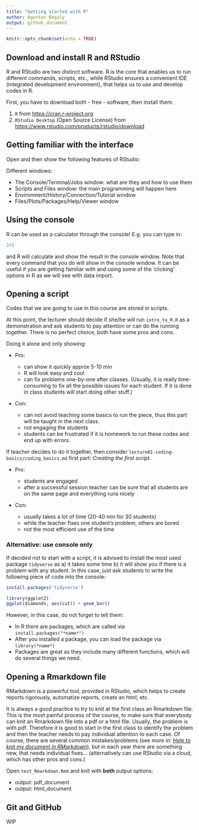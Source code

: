 ```yaml
---
title: "Getting started with R"
author: Agoston Reguly
output: github_document
---
```


```r
knitr::opts_chunk$set(echo = TRUE)
```

## Download and install R and RStudio

R and RStudio are two distinct software. R is the core that enables us to run different commands, scripts, etc., while RStudio ensures a convenient IDE (integrated development environment), that helps us to use and develop codes in R.

First, you have to download both - free - software, then install them:

1.  `R` from <https://cran.r-project.org>
2.  `RStudio Desktop` (Open Source License) from <https://www.rstudio.com/products/rstudio/download>

## Getting familiar with the interface

Open and then show the following features of RStudio:

Different windows:

-   The Console/Terminal/Jobs window: what are they and how to use them
-   Scripts and Files window: the main programming will happen here
-   Environment/History/Connection/Tutorial window
-   Files/Plots/Packages/Help/Viewer window

## Using the console

R can be used as a calculator through the console! E.g. you can type in:

```r

2+2

```

and R will calculate and show the result in the console window. Note that every command that you do will show in the console window. It can be useful if you are getting familiar with and using some of the 'clicking' options in R as we will see with data import.

## Opening a script

Codes that we are going to use in this course are stored in scripts.

At this point, the lecturer should decide if she/he will run `intro_to_R.R` as a demonstration and ask students to pay attention or can do the running together. There is no perfect choice, both have some pros and cons.

Doing it alone and only showing:

-   Pro:

    -   can show it quickly approx 5-10 min
    -   R will look easy and cool
    -   can fix problems one-by-one after classes. (Usually, it is really time-consuming to fix all the possible issues for each student. If it is done in class students will start doing other stuff.)

-   Con:

    -   can not avoid teaching some basics to run the piece, thus this part will be taught in the next class.
    -   not engaging the students
    -   students can be frustrated if it is homework to run these codes and end up with errors.

If teacher decides to do it together, then consider `lecture01-coding-basics/coding_basics.md` first part: *Creating the first script*.

-   Pro:

    -   students are engaged
    -   after a successful session teacher can be sure that all students are on the same page and everything runs nicely

-   Con:

    -   usually takes a lot of time (20-40 min for 30 students)
    -   while the teacher fixes one student's problem, others are bored
    -   not the most efficient use of the time

### Alternative: use console only

If decided not to start with a script, it is advised to install the most used package `tidyverse` as a) it takes some time b) it will show you if there is a problem with any student. In this case, just ask students to write the following piece of code into the console:

```r
install.packages('tidyverse')
```

```r
library(ggplot2)
ggplot(diamonds, aes(cut)) + geom_bar()
```

However, in this case, do not forget to tell them:

- In R there are packages, which are called via `install.packages("*name*")`
- After you installed a package, you can load the package via `library(*name*)`
- Packages are great as they include many different functions, which will do several things we need.

## Opening a Rmarkdown file

RMarkdown is a powerful tool, provided in RStudio, which helps to create reports rigorously, automatize reports, create an html, etc.

It is always a good practice to try to knit at the first class an Rmarkdown file. This is the most painful process of the course, to make sure that everybody can knit an Rmarkdown file into a pdf or a html file. Usually, the problem is with pdf. Therefore it is good to start in the first class to identify the problem and then the teacher needs to pay individual attention to each case. Of course, there are several common mistakes/problems (see more in: [*Help to knit my document in RMarkdown*](https://github.com/gabors-data-analysis/da-coding-rstats/common_issues/help_rmarkdown.md)), but in each year there are something new, that needs individual fixes... (alternatively can use RStudio via a cloud, which has other pros and cons.)

Open `test_Rmarkdown.Rmd` and knit with **both** output options:

-   output: pdf_document
-   output: html_document


## Git and GitHub

WIP